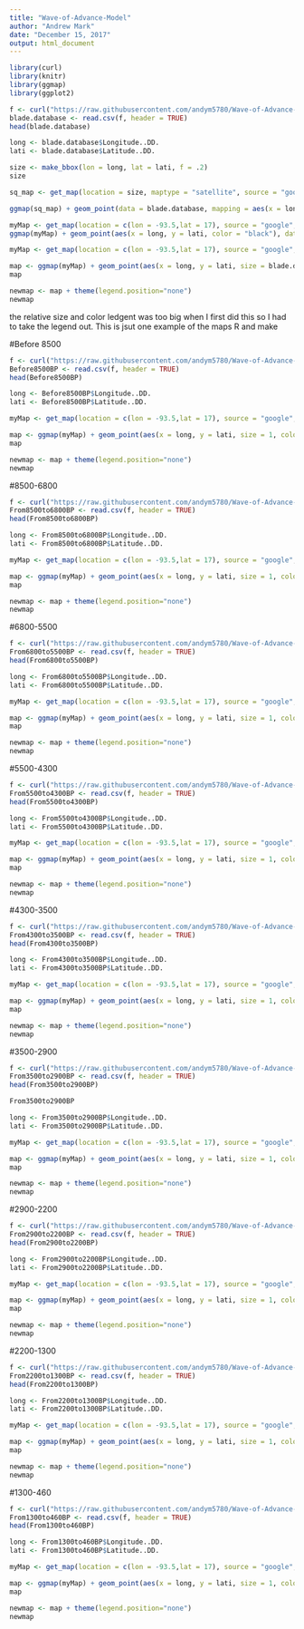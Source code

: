 ```yaml
---
title: "Wave-of-Advance-Model"
author: "Andrew Mark"
date: "December 15, 2017"
output: html_document
---
```


```r
library(curl)
library(knitr)
library(ggmap)
library(ggplot2)
```



```r
f <- curl("https://raw.githubusercontent.com/andym5780/Wave-of-Advance-Model-for-Predicting-the-Spread-of-Prismatic-Blade/master/Combined-dataset.csv")
blade.database <- read.csv(f, header = TRUE)
head(blade.database)
```

```r
long <- blade.database$Longitude..DD.
lati <- blade.database$Latitude..DD.
```



```r
size <- make_bbox(lon = long, lat = lati, f = .2)
size
```


```r
sq_map <- get_map(location = size, maptype = "satellite", source = "google")
```


```r
ggmap(sq_map) + geom_point(data = blade.database, mapping = aes(x = long, y = lati))
```


```r
myMap <- get_map(location = c(lon = -93.5,lat = 17), source = "google", maptype = "terrain", color = "bw", crop=TRUE, zoom = 5)
ggmap(myMap) + geom_point(aes(x = long, y = lati, color = "black"), data = blade.database, size = 3) + xlim(-100,-87) + ylim(14,20)
```

```r
myMap <- get_map(location = c(lon = -93.5,lat = 17), source = "google", maptype = "terrain", color = "bw", crop=TRUE, zoom = 5)
```

```r
map <- ggmap(myMap) + geom_point(aes(x = long, y = lati, size = blade.database$Total.Blade, color = blade.database$Total.Blade), data = blade.database) + xlim(-100,-87) + ylim(14,20) + guides(fill=FALSE)
map
```

```r
newmap <- map + theme(legend.position="none")
newmap
```
the relative size and color ledgent was too big when I first did this so I had to take the legend out. This is jsut one example of the maps R and make

#Before 8500
```r
f <- curl("https://raw.githubusercontent.com/andym5780/Wave-of-Advance-Model-for-Predicting-the-Spread-of-Prismatic-Blade/master/Dates-Divided/Before%208500%20BP.csv")
Before8500BP <- read.csv(f, header = TRUE)
head(Before8500BP)
```

```r
long <- Before8500BP$Longitude..DD.
lati <- Before8500BP$Latitude..DD.
```

```r
myMap <- get_map(location = c(lon = -93.5,lat = 17), source = "google", maptype = "terrain", color = "bw", crop=TRUE, zoom = 5)
```

```r
map <- ggmap(myMap) + geom_point(aes(x = long, y = lati, size = 1, color = Before8500BP$Blade.Ratio..Total.Blades.Total.Obsidian.), data = Before8500BP) + xlim(-100,-87) + ylim(14,20) + guides(fill=FALSE)
map
```
```r
newmap <- map + theme(legend.position="none")
newmap
```
#8500-6800
```r
f <- curl("https://raw.githubusercontent.com/andym5780/Wave-of-Advance-Model-for-Predicting-the-Spread-of-Prismatic-Blade/master/Dates-Divided/8500-6800%20BP.csv")
From8500to6800BP <- read.csv(f, header = TRUE)
head(From8500to6800BP)
```

```r
long <- From8500to6800BP$Longitude..DD.
lati <- From8500to6800BP$Latitude..DD.
```

```r
myMap <- get_map(location = c(lon = -93.5,lat = 17), source = "google", maptype = "terrain", color = "bw", crop=TRUE, zoom = 5)
```

```r
map <- ggmap(myMap) + geom_point(aes(x = long, y = lati, size = 1, color = From8500to6800BP$Blade.Ratio..Total.Blades.Total.Obsidian.), data = From8500to6800BP) + xlim(-100,-87) + ylim(14,20) + guides(fill=FALSE)
map
```

```r
newmap <- map + theme(legend.position="none")
newmap
```

#6800-5500
```r
f <- curl("https://raw.githubusercontent.com/andym5780/Wave-of-Advance-Model-for-Predicting-the-Spread-of-Prismatic-Blade/master/Dates-Divided/6800-5500%20BP.csv")
From6800to5500BP <- read.csv(f, header = TRUE)
head(From6800to5500BP)
```

```r
long <- From6800to5500BP$Longitude..DD.
lati <- From6800to5500BP$Latitude..DD.
```

```r
myMap <- get_map(location = c(lon = -93.5,lat = 17), source = "google", maptype = "terrain", color = "bw", crop=TRUE, zoom = 5)
```

```r
map <- ggmap(myMap) + geom_point(aes(x = long, y = lati, size = 1, color = From6800to5500BP$Blade.Ratio..Total.Blades.Total.Obsidian.), data = From6800to5500BP) + xlim(-100,-87) + ylim(14,20) + guides(fill=FALSE)
map
```

```r
newmap <- map + theme(legend.position="none")
newmap
```
#5500-4300
```r
f <- curl("https://raw.githubusercontent.com/andym5780/Wave-of-Advance-Model-for-Predicting-the-Spread-of-Prismatic-Blade/master/Dates-Divided/5500-4300%20BP.csv")
From5500to4300BP <- read.csv(f, header = TRUE)
head(From5500to4300BP)
```

```r
long <- From5500to4300BP$Longitude..DD.
lati <- From5500to4300BP$Latitude..DD.
```

```r
myMap <- get_map(location = c(lon = -93.5,lat = 17), source = "google", maptype = "terrain", color = "bw", crop=TRUE, zoom = 5)
```

```r
map <- ggmap(myMap) + geom_point(aes(x = long, y = lati, size = 1, color = From5500to4300BP$Blade.Ratio..Total.Blades.Total.Obsidian.), data = From5500to4300BP) + xlim(-100,-87) + ylim(14,20) + guides(fill=FALSE)
map
```

```r
newmap <- map + theme(legend.position="none")
newmap
```

#4300-3500
```r
f <- curl("https://raw.githubusercontent.com/andym5780/Wave-of-Advance-Model-for-Predicting-the-Spread-of-Prismatic-Blade/master/Dates-Divided/4300-3500%20BP.csv")
From4300to3500BP <- read.csv(f, header = TRUE)
head(From4300to3500BP)
```

```r
long <- From4300to3500BP$Longitude..DD.
lati <- From4300to3500BP$Latitude..DD.
```

```r
myMap <- get_map(location = c(lon = -93.5,lat = 17), source = "google", maptype = "terrain", color = "bw", crop=TRUE, zoom = 5)
```

```r
map <- ggmap(myMap) + geom_point(aes(x = long, y = lati, size = 1, color = From4300to3500BP$Blade.Ratio..Total.Blades.Total.Obsidian.), data = From4300to3500BP) + xlim(-100,-87) + ylim(14,20) + guides(fill=FALSE)
map
```

```r
newmap <- map + theme(legend.position="none")
newmap
```
#3500-2900
```r
f <- curl("https://raw.githubusercontent.com/andym5780/Wave-of-Advance-Model-for-Predicting-the-Spread-of-Prismatic-Blade/master/Dates-Divided/3500-2900%20BP.csv")
From3500to2900BP <- read.csv(f, header = TRUE)
head(From3500to2900BP)
```
```r
From3500to2900BP
```

```r
long <- From3500to2900BP$Longitude..DD.
lati <- From3500to2900BP$Latitude..DD.
```

```r
myMap <- get_map(location = c(lon = -93.5,lat = 17), source = "google", maptype = "terrain", color = "bw", crop=TRUE, zoom = 5)
```

```r
map <- ggmap(myMap) + geom_point(aes(x = long, y = lati, size = 1, color = From3500to2900BP$Blade.Ratio..Total.Blades.Total.Obsidian.), data = From3500to2900BP) + xlim(-100,-87) + ylim(14,20) + guides(fill=FALSE)
map
```

```r
newmap <- map + theme(legend.position="none")
newmap
```

#2900-2200
```r
f <- curl("https://raw.githubusercontent.com/andym5780/Wave-of-Advance-Model-for-Predicting-the-Spread-of-Prismatic-Blade/master/Dates-Divided/2900-2200%20BP.csv")
From2900to2200BP <- read.csv(f, header = TRUE)
head(From2900to2200BP)
```

```r
long <- From2900to2200BP$Longitude..DD.
lati <- From2900to2200BP$Latitude..DD.
```

```r
myMap <- get_map(location = c(lon = -93.5,lat = 17), source = "google", maptype = "terrain", color = "bw", crop=TRUE, zoom = 5)
```

```r
map <- ggmap(myMap) + geom_point(aes(x = long, y = lati, size = 1, color = From2900to2200BP$Blade.Ratio..Total.Blades.Total.Obsidian.), data = From2900to2200BP) + xlim(-100,-87) + ylim(14,20) + guides(fill=FALSE)
map
```

```r
newmap <- map + theme(legend.position="none")
newmap
```

#2200-1300
```r
f <- curl("https://raw.githubusercontent.com/andym5780/Wave-of-Advance-Model-for-Predicting-the-Spread-of-Prismatic-Blade/master/Dates-Divided/2200-1300%20BP.csv")
From2200to1300BP <- read.csv(f, header = TRUE)
head(From2200to1300BP)
```

```r
long <- From2200to1300BP$Longitude..DD.
lati <- From2200to1300BP$Latitude..DD.
```

```r
myMap <- get_map(location = c(lon = -93.5,lat = 17), source = "google", maptype = "terrain", color = "bw", crop=TRUE, zoom = 5)
```

```r
map <- ggmap(myMap) + geom_point(aes(x = long, y = lati, size = 1, color = From2200to1300BP$Blade.Ratio..Total.Blades.Total.Obsidian.), data = From2200to1300BP) + xlim(-100,-87) + ylim(14,20) + guides(fill=FALSE)
map
```

```r
newmap <- map + theme(legend.position="none")
newmap
```
#1300-460
```r
f <- curl("https://raw.githubusercontent.com/andym5780/Wave-of-Advance-Model-for-Predicting-the-Spread-of-Prismatic-Blade/master/Dates-Divided/1300-460%20BP.csv")
From1300to460BP <- read.csv(f, header = TRUE)
head(From1300to460BP)
```

```r
long <- From1300to460BP$Longitude..DD.
lati <- From1300to460BP$Latitude..DD.
```

```r
myMap <- get_map(location = c(lon = -93.5,lat = 17), source = "google", maptype = "terrain", color = "bw", crop=TRUE, zoom = 5)
```

```r
map <- ggmap(myMap) + geom_point(aes(x = long, y = lati, size = 1, color = From1300to460BP$Blade.Ratio..Total.Blades.Total.Obsidian.), data = From1300to460BP) + xlim(-100,-87) + ylim(14,20) + guides(fill=FALSE)
map
```

```r
newmap <- map + theme(legend.position="none")
newmap
```












